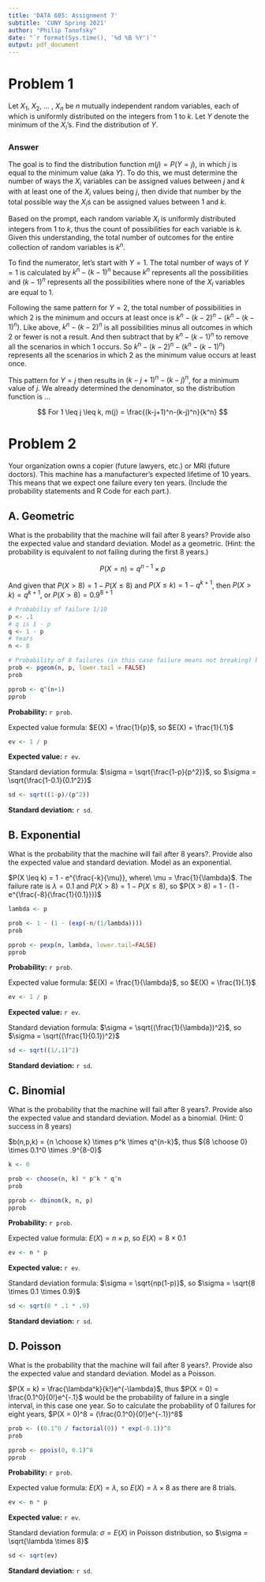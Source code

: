 ```yaml
---
title: 'DATA 605: Assignment 7'
subtitle: 'CUNY Spring 2021'
author: "Philip Tanofsky" 
date: "`r format(Sys.time(), '%d %B %Y')`"
output: pdf_document
---
```


# Problem 1
Let $X_1$, $X_2$, ... , $X_n$ be $n$ mutually independent random variables, each of which is uniformly distributed on the integers from 1 to $k$. Let $Y$ denote the minimum of the $X_i$’s. Find the distribution of $Y$.

### Answer

The goal is to find the distribution function $m(j) = P(Y = j)$, in which $j$ is equal to the minimum value (aka $Y$). To do this, we must determine the number of ways the $X_i$ variables can be assigned values between $j$ and $k$ with at least one of the $X_i$ values being $j$, then divide that number by the total possible way the $X_i$s can be assigned values between 1 and $k$.

Based on the prompt, each random variable $X_i$ is uniformly distributed integers from 1 to $k$, thus the count of possibilities for each variable is $k$. Given this understanding, the total number of outcomes for the entire collection of random variables is $k^n$.

To find the numerator, let's start with $Y = 1$. The total number of ways of $Y = 1$ is calculated by $k^n - (k - 1)^n$ because $k^n$ represents all the possibilities and $(k - 1)^n$ represents all the possibilities where none of the $X_i$ variables are equal to 1.

Following the same pattern for $Y = 2$, the total number of possibilities in which 2 is the minimum and occurs at least once is $k^n - (k-2)^n - (k^n - (k - 1)^n)$. Like above, $k^n - (k-2)^n$ is all possibilities minus all outcomes in which 2 or fewer is not a result. And then subtract that by $k^n - (k - 1)^n$ to remove all the scenarios in which 1 occurs. So $k^n - (k-2)^n - (k^n - (k - 1)^n)$ represents all the scenarios in which 2 as the minimum value occurs at least once.

This pattern for $Y = j$ then results in $(k-j+1)^n - (k-j)^n$, for a minimum value of $j$. We already determined the denominator, so the distribution function is ...

$$
For 1 \leq j \leq k, m(j) = \frac{(k-j+1)^n-(k-j)^n}{k^n}
$$

\newpage

# Problem 2
Your organization owns a copier (future lawyers, etc.) or MRI (future doctors). This machine has a manufacturer’s expected lifetime of 10 years. This means that we expect one failure every ten years. (Include the probability statements and R Code for each part.).

## A. Geometric

What is the probability that the machine will fail after 8 years? Provide also the expected value and standard deviation. Model as a geometric. (Hint: the probability is equivalent to not failing during the first 8 years.)

$$
P(X = n) = q^{n - 1} \times p 
$$

And given that $P(X > 8) = 1 - P(X \leq 8)$ and $P(X \leq k) = 1 - q^{k+1}$, then $P(X > k) = q^{k+1}$, or $P(X > 8) = 0.9^{8+1}$

```r
# Probabiliy of failure 1/10
p <- .1
# q is 1 - p
q <- 1 - p
# Years
n <- 8

# Probability of 8 failures (in this case failure means not breaking) before a success (machine breaking) does occur for a probability of .1
prob <- pgeom(n, p, lower.tail = FALSE)
prob

pprob <- q^(n+1)
pprob
```

**Probability:** `r prob`.

Expected value formula: $E(X) = \frac{1}{p}$, so $E(X) = \frac{1}{.1}$

```r
ev <- 1 / p
```

**Expected value:** `r ev`.

Standard deviation formula: $\sigma = \sqrt{\frac{1-p}{p^2}}$, so $\sigma = \sqrt{\frac{1-0.1}{0.1^2}}$

```r
sd <- sqrt((1-p)/(p^2))
```

**Standard deviation:** `r sd`.

\newpage

## B. Exponential

What is the probability that the machine will fail after 8 years?. Provide also the expected value and standard deviation. Model as an exponential.


$P(X \leq k) = 1 - e^{\frac{-k}{\mu}}, where\ \mu = \frac{1}{\lambda}$. The failure rate is $\lambda = 0.1$ and $P(X > 8) = 1 - P(X \leq 8)$, so $P(X > 8) = 1 - (1 - e^{\frac{-8}{\frac{1}{0.1}}})$

```r
lambda <- p

prob <- 1 - (1 - (exp(-n/(1/lambda))))
prob

pprob <- pexp(n, lambda, lower.tail=FALSE)
pprob
```

**Probability:** `r prob`.

Expected value formula: $E(X) = \frac{1}{\lambda}$, so $E(X) = \frac{1}{.1}$

```r
ev <- 1 / p
```

**Expected value:** `r ev`.

Standard deviation formula: $\sigma = \sqrt{(\frac{1}{\lambda})^2}$, so $\sigma = \sqrt{(\frac{1}{0.1})^2}$

```r
sd <- sqrt((1/.1)^2)
```

**Standard deviation:** `r sd`.

\newpage

## C. Binomial

What is the probability that the machine will fail after 8 years?. Provide also the expected value and standard deviation. Model as a binomial. (Hint: 0 success in 8 years)

$b(n,p,k) = {n \choose k} \times p^k \times q^{n-k}$, thus ${8 \choose 0} \times 0.1^0 \times .9^{8-0}$

```r
k <- 0

prob <- choose(n, k) * p^k * q^n
prob

pprob <- dbinom(k, n, p)
pprob
```

**Probability:** `r prob`.

Expected value formula: $E(X) = n \times p$, so $E(X) = 8 \times 0.1$

```r
ev <- n * p
```

**Expected value:** `r ev`.

Standard deviation formula: $\sigma = \sqrt{np(1-p)}$, so $\sigma = \sqrt{8 \times 0.1 \times 0.9}$

```r
sd <- sqrt(8 * .1 * .9)
```

**Standard deviation:** `r sd`.

\newpage

## D. Poisson

What is the probability that the machine will fail after 8 years?. Provide also the expected value and standard deviation. Model as a Poisson.

$P(X = k) = \frac{\lambda^k}{k!}e^{-\lambda}$, thus $P(X = 0) = \frac{0.1^0}{0!}e^{-.1}$ would be the probability of failure in a single interval, in this case one year. So to calculate the probability of 0 failures for eight years, $P(X = 0)^8 = (\frac{0.1^0}{0!}e^{-.1})^8$

```r
prob <- ((0.1^0 / factorial(0)) * exp(-0.1))^8
prob

pprob <- ppois(0, 0.1)^8
pprob
```

**Probability:** `r prob`.

Expected value formula: $E(X) = \lambda$, so $E(X) = \lambda \times 8$ as there are 8 trials.

```r
ev <- n * p
```

**Expected value:** `r ev`.

Standard deviation formula: $\sigma = E(X)$ in Poisson distribution, so $\sigma = \sqrt{\lambda \times 8}$

```r
sd <- sqrt(ev)
```

**Standard deviation:** `r sd`.
